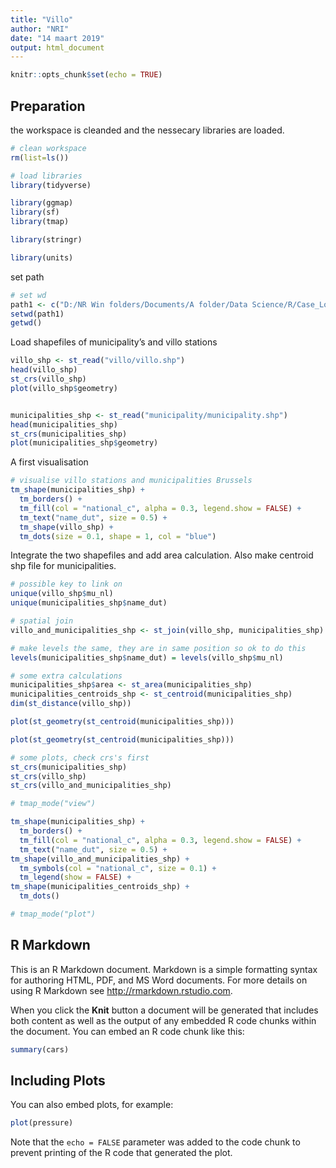 ```yaml
---
title: "Villo"
author: "NRI"
date: "14 maart 2019"
output: html_document
---
```


```r
knitr::opts_chunk$set(echo = TRUE)
```

## Preparation

the workspace is cleanded and the nessecary libraries are loaded.

```r
# clean workspace
rm(list=ls())

# load libraries
library(tidyverse)

library(ggmap)
library(sf)
library(tmap)

library(stringr)

library(units)
```
set path

```r
# set wd
path1 <- c("D:/NR Win folders/Documents/A folder/Data Science/R/Case_Locus")
setwd(path1)
getwd()
```

Load shapefiles of municipality's and villo stations

```r

villo_shp <- st_read("villo/villo.shp")
head(villo_shp)
st_crs(villo_shp)
plot(villo_shp$geometry)


municipalities_shp <- st_read("municipality/municipality.shp")
head(municipalities_shp)
st_crs(municipalities_shp)
plot(municipalities_shp$geometry)


```

A first visualisation

```r

# visualise villo stations and municipalities Brussels
tm_shape(municipalities_shp) +
  tm_borders() +
  tm_fill(col = "national_c", alpha = 0.3, legend.show = FALSE) +
  tm_text("name_dut", size = 0.5) +
  tm_shape(villo_shp) +
  tm_dots(size = 0.1, shape = 1, col = "blue")

```

Integrate the two shapefiles and add area calculation. Also make centroid shp file for municipalities.

```r
# possible key to link on  
unique(villo_shp$mu_nl)
unique(municipalities_shp$name_dut)

# spatial join
villo_and_municipalities_shp <- st_join(villo_shp, municipalities_shp)

# make levels the same, they are in same position so ok to do this
levels(municipalities_shp$name_dut) = levels(villo_shp$mu_nl)

# some extra calculations
municipalities_shp$area <- st_area(municipalities_shp)
municipalities_centroids_shp <- st_centroid(municipalities_shp)
dim(st_distance(villo_shp))

plot(st_geometry(st_centroid(municipalities_shp)))
```

```r
plot(st_geometry(st_centroid(municipalities_shp)))

# some plots, check crs's first
st_crs(municipalities_shp)
st_crs(villo_shp)
st_crs(villo_and_municipalities_shp)

# tmap_mode("view")

tm_shape(municipalities_shp) +
  tm_borders() +
  tm_fill(col = "national_c", alpha = 0.3, legend.show = FALSE) +
  tm_text("name_dut", size = 0.5) +
tm_shape(villo_and_municipalities_shp) +
  tm_symbols(col = "national_c", size = 0.1) +
  tm_legend(show = FALSE) +
tm_shape(municipalities_centroids_shp) +
  tm_dots()

# tmap_mode("plot")
```












## R Markdown

This is an R Markdown document. Markdown is a simple formatting syntax for authoring HTML, PDF, and MS Word documents. For more details on using R Markdown see <http://rmarkdown.rstudio.com>.

When you click the **Knit** button a document will be generated that includes both content as well as the output of any embedded R code chunks within the document. You can embed an R code chunk like this:

```r
summary(cars)
```

## Including Plots

You can also embed plots, for example:

```r
plot(pressure)
```

Note that the `echo = FALSE` parameter was added to the code chunk to prevent printing of the R code that generated the plot.
